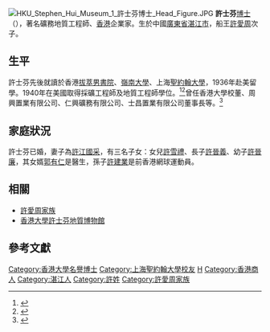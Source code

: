 [[File:HKU_Stephen_Hui_Museum_1_許士芬博士_Head_Figure.JPG|thumb]]
'''許士芬'''[[博士|博士]]（{{bd|1912年|6月13日|1989年|11月21日|catIdx=X}}），著名礦務地質工程師、[[香港|香港]]企業家。生於中國[[廣東省|廣東省]][[湛江市|湛江市]]，船王[[許愛周|許愛周]]次子。

==生平==
許士芬先後就讀於香港[[拔萃男書院|拔萃男書院]]、[[嶺南大學_(廣州)|嶺南大學]]、上海[[聖約翰大學_(上海)|聖約翰大學]]，1936年赴美留學。1940年在美國{{le|科羅拉多州礦冶學院|Colorado School of Mines}}取得採礦工程師及地質工程師學位。<ref>{{Cite web |url=http://www.hku.hk/hongrads/index.php/chi/graduate_detail/52 |title=名譽博士學位畢業生 |access-date=2015-08-27 |archive-date=2016-09-21 |archive-url=https://web.archive.org/web/20160921111223/http://www4.hku.hk/hongrads/index.php/chi/graduate_detail/52 |dead-url=no }}</ref><ref>{{Cite web |url=http://www.earthsciences.hku.hk/shmuseum/chi/about_stephen.php |title=許士芬博士 |access-date=2011-10-26 |archive-date=2020-02-20 |archive-url=https://web.archive.org/web/20200220013534/http://www.earthsciences.hku.hk/shmuseum/chi/about_stephen.php |dead-url=no }}</ref>曾任香港大學校董、周興置業有限公司、仁興礦務有限公司、士昌置業有限公司董事長等。<ref name=林天蔚>{{cite book | title=地方文獻研究與分論 | publisher=北京圖書館出版社 | author=林天蔚 | pages=211}}</ref>

==家庭狀況==
許士芬已婚，妻子為[[許江國采|許江國采]]，有三名子女：女兒[[許雪禮|許雪禮]]、長子[[許晉義|許晉義]]、幼子[[許晉廉|許晉廉]]，其女婿[[郭有仁|郭有仁]]是醫生，孫子[[許建業|許建業]]是前香港網球運動員。

==相關==
*[[許愛周家族|許愛周家族]]
*[[香港大學許士芬地質博物館|香港大學許士芬地質博物館]]

==參考文獻==
{{reflist}}

{{DEFAULTSORT:X}}
[[Category:香港大學名譽博士|Category:香港大學名譽博士]]
[[Category:上海聖約翰大學校友|Category:上海聖約翰大學校友]]
[[Category:拔萃男書院校友|H]]
[[Category:香港商人|Category:香港商人]]
[[Category:湛江人|Category:湛江人]]
[[Category:許姓|Category:許姓]]
[[Category:許愛周家族|Category:許愛周家族]]
